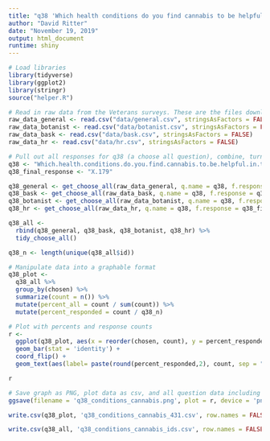 ```yaml
---
title: "q38 'Which health conditions do you find cannabis to be helpful in treating? (Please select all that apply)' (Veterans)"
author: "David Ritter"
date: "November 19, 2019"
output: html_document
runtime: shiny
---
```


```r
# Load libraries
library(tidyverse)
library(ggplot2)
library(stringr)
source("helper.R")
```

```r
# Read in raw data from the Veterans surveys. These are the files downloaded from survey monkey saved as a .csv
raw_data_general <- read.csv("data/general.csv", stringsAsFactors = FALSE)
raw_data_botanist <- read.csv("data/botanist.csv", stringsAsFactors = FALSE)
raw_data_bask <- read.csv("data/bask.csv", stringsAsFactors = FALSE)
raw_data_hr <- read.csv("data/hr.csv", stringsAsFactors = FALSE)
```

```r
# Pull out all responses for q38 (a choose all question), combine, turn into a tidy data format for further processing then determine 'question n'
q38 <- "Which.health.conditions.do.you.find.cannabis.to.be.helpful.in.treating...Please.select.all.that.apply."
q38_final_response <- "X.179"

q38_general <- get_choose_all(raw_data_general, q.name = q38, f.response = q38_final_response)
q38_bask <- get_choose_all(raw_data_bask, q.name = q38, f.response = q38_final_response)
q38_botanist <- get_choose_all(raw_data_botanist, q.name = q38, f.response = q38_final_response)
q38_hr <- get_choose_all(raw_data_hr, q.name = q38, f.response = q38_final_response)

q38_all <- 
  rbind(q38_general, q38_bask, q38_botanist, q38_hr) %>%
  tidy_choose_all()

q38_n <- length(unique(q38_all$id))
```

```r
# Manipulate data into a graphable format
q38_plot <-
  q38_all %>%
  group_by(chosen) %>%
  summarize(count = n()) %>%
  mutate(percent_all = count / sum(count)) %>%
  mutate(percent_responded = count / q38_n)
```

```r
# Plot with percents and response counts
r <- 
  ggplot(q38_plot, aes(x = reorder(chosen, count), y = percent_responded)) +
  geom_bar(stat = 'identity') +
  coord_flip() +
  geom_text(aes(label= paste(round(percent_responded,2), count, sep = "***")))

r
```

```r
# Save graph as PNG, plot data as csv, and all question data including response IDs as csv (save question n and N at end of plot file as "_x.x")
ggsave(filename = 'q38_conditions_cannabis.png', plot = r, device = 'png')

write.csv(q38_plot, 'q38_conditions_cannabis_431.csv', row.names = FALSE)

write.csv(q38_all, 'q38_conditions_cannabis_ids.csv', row.names = FALSE)
```
